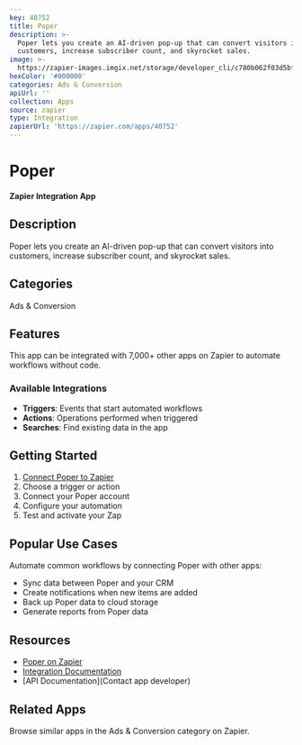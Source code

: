 ```yaml
---
key: 40752
title: Poper
description: >-
  Poper lets you create an AI-driven pop-up that can convert visitors into
  customers, increase subscriber count, and skyrocket sales.
image: >-
  https://zapier-images.imgix.net/storage/developer_cli/c780b062f03d5bf9a8148b9aeaabbe28.png?auto=format%2Ccompress&ixlib=python-3.0.0&q=50
hexColor: '#000000'
categories: Ads & Conversion
apiUrl: ''
collection: Apps
source: zapier
type: Integration
zapierUrl: 'https://zapier.com/apps/40752'
---
```

# Poper

**Zapier Integration App**

## Description

Poper lets you create an AI-driven pop-up that can convert visitors into customers, increase subscriber count, and skyrocket sales.

## Categories

Ads & Conversion

## Features

This app can be integrated with 7,000+ other apps on Zapier to automate workflows without code.

### Available Integrations

- **Triggers**: Events that start automated workflows
- **Actions**: Operations performed when triggered
- **Searches**: Find existing data in the app

## Getting Started

1. [Connect Poper to Zapier](https://zapier.com/apps/40752)
2. Choose a trigger or action
3. Connect your Poper account
4. Configure your automation
5. Test and activate your Zap

## Popular Use Cases

Automate common workflows by connecting Poper with other apps:

- Sync data between Poper and your CRM
- Create notifications when new items are added
- Back up Poper data to cloud storage
- Generate reports from Poper data

## Resources

- [Poper on Zapier](https://zapier.com/apps/40752)
- [Integration Documentation](https://zapier.com/apps/40752/integrations)
- [API Documentation](Contact app developer)

## Related Apps

Browse similar apps in the Ads & Conversion category on Zapier.
